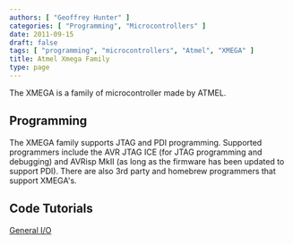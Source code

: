 ```yaml
---
authors: [ "Geoffrey Hunter" ]
categories: [ "Programming", "Microcontrollers" ]
date: 2011-09-15
draft: false
tags: [ "programming", "microcontrollers", "Atmel", "XMEGA" ]
title: Atmel Xmega Family
type: page
---
```



The XMEGA is a family of microcontroller made by ATMEL.

## Programming

The XMEGA family supports JTAG and PDI programming. Supported programmers include the AVR JTAG ICE (for JTAG programming and debugging) and AVRisp MkII (as long as the firmware has been updated to support PDI). There are also 3rd party and homebrew programmers that support XMEGA's.

## Code Tutorials

[General I/O](/programming/microcontrollers/atmel/atmel-xmega-family/atmel-xmega-general-io/)
